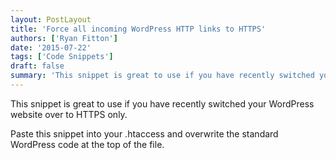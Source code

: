 ```yaml
---
layout: PostLayout
title: 'Force all incoming WordPress HTTP links to HTTPS'
authors: ['Ryan Fitton']
date: '2015-07-22'
tags: ['Code Snippets']
draft: false
summary: 'This snippet is great to use if you have recently switched your WordPress website over to HTTPS only. Paste this snippet into your .htaccess and overwrite the standard WordPress code at the top of the file.'
---
```


<p>
  This snippet is great to use if you have recently switched your WordPress website over to HTTPS
  only.
</p>
<p>
  Paste this snippet into your .htaccess and overwrite the standard WordPress code at the top of the
  file.
</p>
<p>
  <script src="https://gist.github.com/ryanfitton/9da95acb2653c979b6de.js"></script>
</p>
